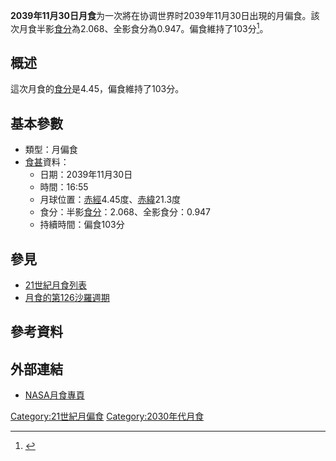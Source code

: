 {{future}}
{{Infobox lunar eclipse
| date        = 2039年11月30日
| time        = 16:55
| nature     = 月偏食
| saros       = 126
| gamma           = -0.472
| magnitude      = 半影食分：2.068<br/>全影食分：0.947
| par_duration   = 103分
| tot_duration    = 
| chart               = <!-- 檔案不存在 Lunar eclipse chart close-2039Nov.png -->
}}
'''2039年11月30日月食'''为一次將在协调世界时2039年11月30日出現的月偏食。該次月食半影[[食分|食分]]為2.068、全影食分為0.947。偏食維持了103分<ref name="nasa_catalog_list">{{cite web|url=http://sunearth.gsfc.nasa.gov/eclipse/LEcat/LE2001-2100.html|title=Lunar Eclipses: 2001 to 2100|language=en|publisher=[[NASA|NASA]]|archiveurl=https://web.archive.org/web/19990202141830/http://sunearth.gsfc.nasa.gov/eclipse/LEcat/LE2001-2100.html|archivedate=1999-02-02|deadurl=yes|accessdate=2016-09-10}}</ref>。

== 概述 ==
這次月食的[[食分|食分]]是4.45，偏食維持了103分。

== 基本參數 ==
{{NoteUTC}}
* 類型：月偏食
*[[食甚|食甚]]資料：
** 日期：2039年11月30日
** 時間：16:55
** 月球位置：[[赤經|赤經]]4.45度、[[赤緯|赤緯]]21.3度
** 食分：半影[[食分|食分]]：2.068、全影食分：0.947
** 持續時間：偏食103分
== 參見 ==
{{portal box|天文學}}
* [[21世紀月食列表|21世紀月食列表]]
* [[月食的第126沙羅週期|月食的第126沙羅週期]]

== 參考資料 ==
{{reflist}}

== 外部連結 ==
* [http://eclipse.gsfc.nasa.gov/lunar.html NASA月食專頁]{{Wayback|url=http://eclipse.gsfc.nasa.gov/lunar.html |date=20181231235927 }}{{en icon}}
{{Lunar-eclipse-stub}}
{{月食}}

[[Category:21世紀月偏食|Category:21世紀月偏食]]
[[Category:2030年代月食|Category:2030年代月食]]
